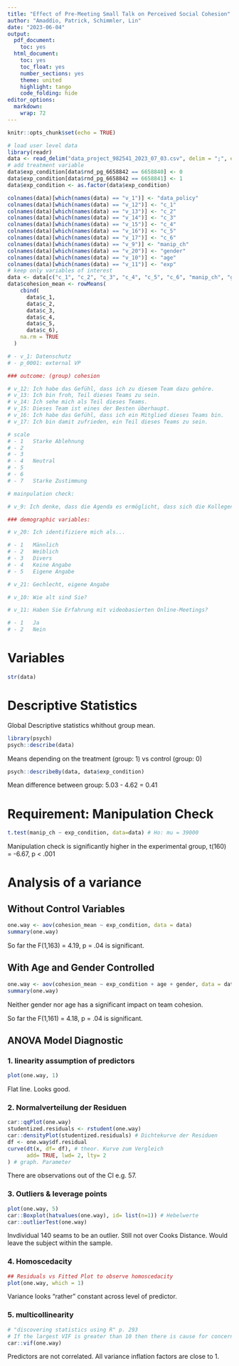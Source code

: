 ```yaml
---
title: "Effect of Pre-Meeting Small Talk on Perceived Social Cohesion"
author: "Amaddio, Patrick, Schimmler, Lin"
date: "2023-06-04"
output:
  pdf_document:
    toc: yes
  html_document:
    toc: yes
    toc_float: yes
    number_sections: yes
    theme: united
    highlight: tango
    code_folding: hide
editor_options:
  markdown:
    wrap: 72
---
```


```r
knitr::opts_chunk$set(echo = TRUE)
```

```r
# load user level data
library(readr)
data <- read_delim("data_project_982541_2023_07_03.csv", delim = ";", escape_double = FALSE, trim_ws = TRUE)
# add treatment variable
data$exp_condition[data$rnd_pg_6658842 == 6658840] <- 0
data$exp_condition[data$rnd_pg_6658842 == 6658841] <- 1
data$exp_condition <- as.factor(data$exp_condition)

colnames(data)[which(names(data) == "v_1")] <- "data_policy"
colnames(data)[which(names(data) == "v_12")] <- "c_1"
colnames(data)[which(names(data) == "v_13")] <- "c_2"
colnames(data)[which(names(data) == "v_14")] <- "c_3"
colnames(data)[which(names(data) == "v_15")] <- "c_4"
colnames(data)[which(names(data) == "v_16")] <- "c_5"
colnames(data)[which(names(data) == "v_17")] <- "c_6"
colnames(data)[which(names(data) == "v_9")] <- "manip_ch"
colnames(data)[which(names(data) == "v_20")] <- "gender"
colnames(data)[which(names(data) == "v_10")] <- "age"
colnames(data)[which(names(data) == "v_11")] <- "exp"
# keep only variables of interest
data <- data[c("c_1", "c_2", "c_3", "c_4", "c_5", "c_6", "manip_ch", "gender", "age", "exp", "exp_condition")]
data$cohesion_mean <- rowMeans(
    cbind(
      data$c_1,
      data$c_2,
      data$c_3,
      data$c_4,
      data$c_5,
      data$c_6),
    na.rm = TRUE
  )

# - v_1: Datenschutz
# - p_0001: external VP

### outcome: (group) cohesion

# v_12: Ich habe das Gefühl, dass ich zu diesem Team dazu gehöre.
# v_13: Ich bin froh, Teil dieses Teams zu sein.
# v_14: Ich sehe mich als Teil dieses Teams.
# v_15: Dieses Team ist eines der Besten überhaupt.
# v_16: Ich habe das Gefühl, dass ich ein Mitglied dieses Teams bin.
# v_17: Ich bin damit zufrieden, ein Teil dieses Teams zu sein.

# scale
# - 1	Starke Ablehnung
# - 2	 
# - 3	 
# - 4	Neutral
# - 5	 
# - 6	 
# - 7	Starke Zustimmung

# mainpulation check:

# v_9: Ich denke, dass die Agenda es ermöglicht, dass sich die Kollegen und Kolleginnen besser kennenlernen können.

### demographic variables:

# v_20: Ich identifiziere mich als...

# - 1	Männlich
# - 2	Weiblich
# - 3	Divers
# - 4	Keine Angabe
# - 5	Eigene Angabe

# v_21: Gechlecht, eigene Angabe

# v_10: Wie alt sind Sie?

# v_11: Haben Sie Erfahrung mit videobasierten Online-Meetings?

# - 1	Ja
# - 2	Nein
```


# Variables

```r
str(data)
```

# Descriptive Statistics

Global Descriptive statistics whithout group mean.

```r
library(psych)
psych::describe(data)
```

Means depending on the treatment (group: 1) vs control (group: 0)

```r
psych::describeBy(data, data$exp_condition)
```

Mean difference between group: 5.03 - 4.62 = 0.41

# Requirement: Manipulation Check

```r
t.test(manip_ch ~ exp_condition, data=data) # Ho: mu = 39000
```

Manipulation check is significantly higher in the experimental group, t(160) = -6.67, p < .001

# Analysis of a variance

## Without Control Variables

```r
one.way <- aov(cohesion_mean ~ exp_condition, data = data)
summary(one.way)
```

So far the F(1,163) = 4.19, p = .04 is significant.

## With Age and Gender Controlled

```r
one.way <- aov(cohesion_mean ~ exp_condition + age + gender, data = data)
summary(one.way)
```

Neither gender nor age has a significant impact on team cohesion.

So far the F(1,161) = 4.18, p = .04 is significant.

## ANOVA Model Diagnostic
### 1. linearity assumption of predictors
```r
plot(one.way, 1)
```

Flat line. Looks good.

### 2. Normalverteilung der Residuen
```r
car::qqPlot(one.way)
studentized.residuals <- rstudent(one.way)
car::densityPlot(studentized.residuals) # Dichtekurve der Residuen
df <- one.way$df.residual
curve(dt(x, df= df), # theor. Kurve zum Vergleich
      add= TRUE, lwd= 2, lty= 2
) # graph. Parameter
```

There are observations out of the CI e.g. 57.

###  3. Outliers & leverage points
```r
plot(one.way, 5)
car::Boxplot(hatvalues(one.way), id= list(n=1)) # Hebelwerte
car::outlierTest(one.way)
```

Invdividual 140 seams to be an outlier. Still not over Cooks Distance. Would leave the subject within the sample.

###  4. Homoscedacity
```r
## Residuals vs Fitted Plot to observe homoscedacity
plot(one.way, which = 1)
```

Variance looks "rather" constant across level of predictor.

###  5. multicollinearity
```r
# "discovering statistics using R" p. 293
# If the largest VIF is greater than 10 then there is cause for concern (Bowerman & O'Connell, 1990; Myers, 1990).
car::vif(one.way)
```

Predictors are not correlated. All variance inflation factors are close to 1.